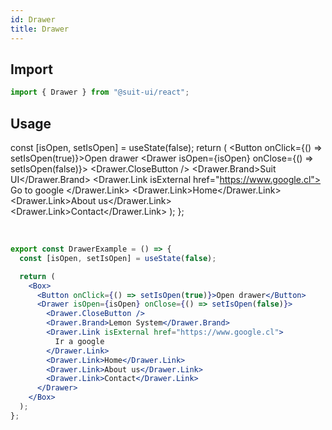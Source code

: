```yaml
---
id: Drawer
title: Drawer
---
```


## Import

```js
import { Drawer } from "@suit-ui/react";
```

## Usage


  const [isOpen, setIsOpen] = useState(false);
  return (
    <Box>
      <Button onClick={() => setIsOpen(true)}>Open drawer</Button>
      <Drawer isOpen={isOpen} onClose={() => setIsOpen(false)}>
        <Drawer.CloseButton />
        <Drawer.Brand>Suit UI</Drawer.Brand>
        <Drawer.Link isExternal href="https://www.google.cl">
          Go to google
        </Drawer.Link>
        <Drawer.Link>Home</Drawer.Link>
        <Drawer.Link>About us</Drawer.Link>
        <Drawer.Link>Contact</Drawer.Link>
      </Drawer>
    </Box>
  );
};

<DrawerExample />

<br />

```jsx
export const DrawerExample = () => {
  const [isOpen, setIsOpen] = useState(false);

  return (
    <Box>
      <Button onClick={() => setIsOpen(true)}>Open drawer</Button>
      <Drawer isOpen={isOpen} onClose={() => setIsOpen(false)}>
        <Drawer.CloseButton />
        <Drawer.Brand>Lemon System</Drawer.Brand>
        <Drawer.Link isExternal href="https://www.google.cl">
          Ir a google
        </Drawer.Link>
        <Drawer.Link>Home</Drawer.Link>
        <Drawer.Link>About us</Drawer.Link>
        <Drawer.Link>Contact</Drawer.Link>
      </Drawer>
    </Box>
  );
};
```
